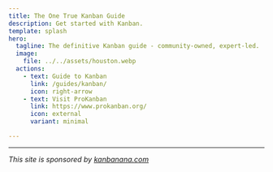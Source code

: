 ```yaml
---
title: The One True Kanban Guide
description: Get started with Kanban.
template: splash
hero:
  tagline: The definitive Kanban guide - community-owned, expert-led.
  image:
    file: ../../assets/houston.webp
  actions:
    - text: Guide to Kanban
      link: /guides/kanban/
      icon: right-arrow
    - text: Visit ProKanban
      link: https://www.prokanban.org/
      icon: external
      variant: minimal

---
```


[//]: # (import { Card, CardGrid } from '@astrojs/starlight/components';)

[//]: # (## Next steps)

[//]: # ()
[//]: # (<CardGrid stagger>)

[//]: # (	<Card title="Update content" icon="pencil">)

[//]: # (		Edit `src/content/docs/index.mdx` to see this page change.)

[//]: # (	</Card>)

[//]: # (	<Card title="Add new content" icon="add-document">)

[//]: # (		Add Markdown or MDX files to `src/content/docs` to create new pages.)

[//]: # (	</Card>)

[//]: # (	<Card title="Configure your site" icon="setting">)

[//]: # (		Edit your `sidebar` and other config in `astro.config.mjs`.)

[//]: # (	</Card>)

[//]: # (	<Card title="Read the docs" icon="open-book">)

[//]: # (		Learn more in [the Starlight Docs]&#40;https://starlight.astro.build/&#41;.)

[//]: # (	</Card>)

[//]: # (</CardGrid>)

---

*This site is sponsored by [kanbanana.com](https://kanbanana.com)*
